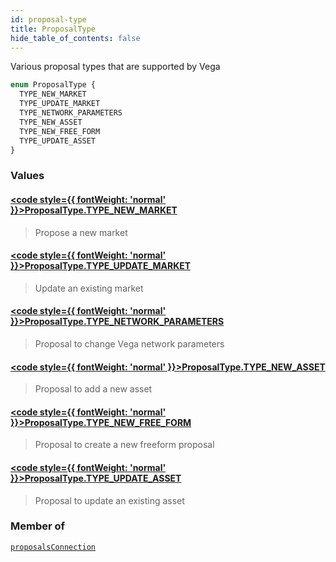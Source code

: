 ```yaml
---
id: proposal-type
title: ProposalType
hide_table_of_contents: false
---
```








Various proposal types that are supported by Vega

```graphql
enum ProposalType {
  TYPE_NEW_MARKET
  TYPE_UPDATE_MARKET
  TYPE_NETWORK_PARAMETERS
  TYPE_NEW_ASSET
  TYPE_NEW_FREE_FORM
  TYPE_UPDATE_ASSET
}
```


### Values

#### [<code style={{ fontWeight: 'normal' }}>ProposalType.<b>TYPE_NEW_MARKET</b></code>](#) 
> Propose a new market
> 

#### [<code style={{ fontWeight: 'normal' }}>ProposalType.<b>TYPE_UPDATE_MARKET</b></code>](#) 
> Update an existing market
> 

#### [<code style={{ fontWeight: 'normal' }}>ProposalType.<b>TYPE_NETWORK_PARAMETERS</b></code>](#) 
> Proposal to change Vega network parameters
> 

#### [<code style={{ fontWeight: 'normal' }}>ProposalType.<b>TYPE_NEW_ASSET</b></code>](#) 
> Proposal to add a new asset
> 

#### [<code style={{ fontWeight: 'normal' }}>ProposalType.<b>TYPE_NEW_FREE_FORM</b></code>](#) 
> Proposal to create a new freeform proposal
> 

#### [<code style={{ fontWeight: 'normal' }}>ProposalType.<b>TYPE_UPDATE_ASSET</b></code>](#) 
> Proposal to update an existing asset
> 



### Member of

[`proposalsConnection`](/testnet/api/graphql/queries/proposals-connection)  <Badge class="secondary" text="query"/>



